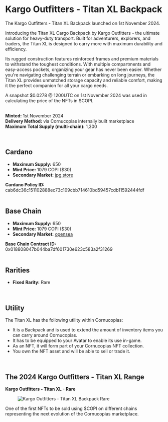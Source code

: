 # Kargo Outfitters - Titan XL Backpack  

The Kargo Outfitters - Titan XL Backpack launched on 1st November 2024.  

Introducing the Titan XL Cargo Backpack by Kargo Outfitters - the ultimate solution for heavy-duty transport. Built for adventurers, explorers, and traders, the Titan XL is designed to carry more with maximum durability and efficiency.  

Its rugged construction features reinforced frames and premium materials to withstand the toughest conditions. With multiple compartments and easy-access pockets, organizing your gear has never been easier. Whether you're navigating challenging terrain or embarking on long journeys, the Titan XL provides unmatched storage capacity and reliable comfort, making it the perfect companion for all your cargo needs.  

<div className="note-box">
  A snapshot $0.0278 @ 1200UTC on 1st November 2024 was used in calculating the price of the NFTs in $COPI.
</div>  

</br>

**Minted:** 1st November 2024  
**Delivery Method:** via Cornucopias internally built marketplace  
**Maximum Total Supply (multi-chain):** 1,300  

</br>

## Cardano  

- **Maximum Supply:** 650  
- **Mint Price:** 1079 COPI ($30)  
- **Secondary Market:** [jpg.store](https://www.jpg.store/collection/cornucopias-kargo-outfitters-titan-xl)  

<div className="note-box success transparent">
  <b>Cardano Policy ID:</b> cab6dc36c151102888ec73c109cbb714610bd59457cdb11592444fdf
</div>  

</br>

## Base Chain  

- **Maximum Supply:** 650  
- **Mint Price:** 1079 COPI ($30)  
- **Secondary Market:** [opensea](https://opensea.io/collection/kargo-outfitters-titan-xl)  

<div className="note-box success transparent">
  <b>Base Chain Contract ID:</b> 0x018808047b044ba7df601730e623c583a2f31269
</div>  

</br>

## Rarities  

- **Fixed Rarity:** <span className="rarity-rare">Rare</span>  

</br>

## Utility  

The Titan XL has the following utility within Cornucopias:  

<ul className="styled-list">
  <li>It is a Backpack and is used to extend the amount of inventory items you can carry around Cornucopias.</li>
  <li>It has to be equipped to your Avatar to enable its use in-game.</li>
  <li>As an NFT, it will form part of your Cornucopias NFT collection.</li>
  <li>You own the NFT asset and will be able to sell or trade it.</li>
</ul>  

</br>

## The 2024 Kargo Outfitters - Titan XL Range  

**Kargo Outfitters - Titan XL - Rare**  
<figure className="img-center">
  <img src="/images/nfts/packs/kargo-outfitters/rare.avif" alt="Kargo Outfitters - Titan XL Backpack Rare" />
</figure>  

<div className="note-box">
  One of the first NFTs to be sold using $COPI on different chains representing the next evolution of the Cornucopias marketplace.
</div>  
